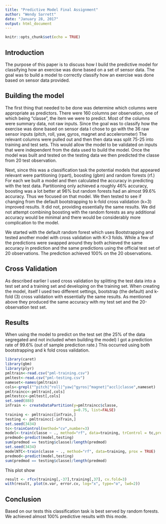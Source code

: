 ```yaml
---
title: "Predictive Model Final Assignment"
author: "Wendy Sarrett"
date: "January 28, 2017"
output: html_document
---
```


```r
knitr::opts_chunk$set(echo = TRUE)
```

## Introduction

The purpose of this paper is to discuss how I build the predictive model for classifying how an exercise was done based on a set of sensor data.  The goal was to build a model to correctly classify how an exercise was done based on sensor data provided.

## Building the model

The first thing that needed to be done was determine which columns were appropriate as predictors.  There were 160 columns per observation, one of which being "classe", the item we were to predict.    Most of the columns were summary data, not raw inputs.    Since the goal was to classify how the exercise was done based on sensor data I chose to go with the 36 raw sensor inputs (pitch, roll,  yaw, gyros, magnet and accelerometer)   The relevant columns were pulled out and then then data was split 75-25 into training and test sets.   This would allow the model to be validated on inputs that were independent from the data used to build the model.  Once the model was built and tested on the testing data we then predicted the classe from 20 test observation.

Next, since this was a classification task the potential models that appeared relevant were partitioning (rpart), boosting (gbm) and random forests (rf.)  For each we built a model and then calculated the accuracy in predicting with the test data.  Partitioning only achieved a roughly 46% accuracy, boosting was a lot better at 96% but random forests had an almost 99.6% accuracy.   Thus we focused on that model.  We then tested to see if changing from the default bootstrapping to  k-fold cross validation (k=3) improved results.   It did not, providing essentially the same results.   We did not attempt combining boosting with the random forests as any additional accuracy would be minimal and there would be considerably more complication to the model.

We started with the default random forest which uses Bootstrapping and tested another model with cross validation with K=3 folds.  While a few of the predictions were swapped around they both achieved the same accuracy in prediction and the same predictions using the official test set of 20 observations.   The prediction achieved 100% on the 20 observations.

## Cross Validation
As described earlier I used cross validation by splitting the test data into a test set and a training set and developing on the training set.   When creating the model, itself I used two different settings, bootstrap (the default) and k-fold (3) cross validation with essentially the same results.  As mentioned above they produced the same accuracy with my test set and the 20-observation test set.

## Results
When using the model to predict on the test set (the 25% of the data segregated and not included when building the model) I got a prediction rate of 99.6% (out of sample prediction rate.)  This occurred using both bootstrapping and k fold cross validation.
 
```r
library(caret)
library(gbm)
library(plyr)
pmltrain<-read.csv("pml-training.csv")
pmltest<-read.csv("pml-testing.csv")
nameset<-names(pmltrain)
cols<-grepl("^pitch|^roll|^yaw|^gyros|^magnet|^accl|classe",nameset)
pmltraincc<-pmltrain[,cols]
pmltestcc<-pmltest[,cols]
set.seed(888)
inTrain <- createDataPartition(y=pmltraincc$classe,
                               p=0.75, list=FALSE)
training <- pmltraincc[inTrain,]
testing <- pmltraincc[-inTrain,]
set.seed(3434)
tc<-trainControl(method="cv",number=3)
model<-train(classe ~ ., method="rf", data=training, trControl = tc,prox = TRUE)
predmod<-predict(model,testing)
sum(predmod == testing$classe)/length(predmod)
set.seed(3434)
modelNTC<-train(classe ~ ., method="rf", data=training, prox = TRUE)
predmod<-predict(model,testing)
sum(predmod == testing$classe)/length(predmod)
```


This plot show
```r
result <- rfcv(training[,-37],training[,37], cv.fold=3)
with(result, plot(n.var, error.cv, log="x", type="o", lwd=2))
```

## Conclusion
Based on our tests this classification task is best served by random forests.  We achieved almost 100% predictive results with this mode.


